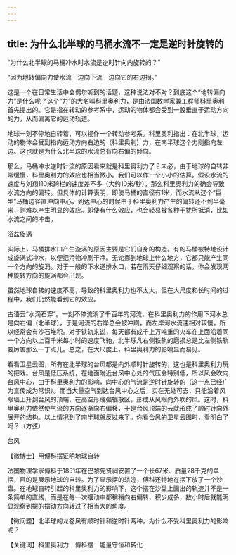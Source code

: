 ```yaml
---
---
---
```

title: 为什么北半球的马桶水流不一定是逆时针旋转的
---




“为什么北半球的马桶冲水时水流是逆时针向内旋转的？”

“因为地转偏向力使水流一边向下流一边向它的右边拐。”

这是一个在日常生活中会偶尔听到的话题，这种说法对不对？到底这个“地转偏向力”是什么呢？这个“力”的大名叫科里奥利力，是由法国数学家兼工程师科里奥利首先提出的。它是指在转动的参考系中，运动的物体都会受到一股垂直于运动方向的力，从而偏离它的运动轨道。

地球一刻不停地自转着，可以视作一个转动参考系。科里奥利指出：在北半球，运动的物体会受到指向运动方向右边的（科里奥利）力，在南半球这个力则指向左边。这也就是为什么北半球的水流总有向右偏的倾向。

那么，马桶冲水逆时针流的原因看来就是科里奥利力了？未必，由于地球的自转非常缓慢，科里奥利力的效应也相当微小。我们可以作一个小小的估算。假设水流的速度与刘翔110米跨栏的速度差不多（大约10米/秒），那么科里奥利力的确会导致水流方向的偏转。但具体的计算表明，即使马桶的直径有1米，而水流从这个“巨型”马桶边径直冲向中心，到达中心的时候由于科里奥利力产生的偏转还不到半毫米，则难以产生明显的效应。即使有什么效应，也会轻易被各种干扰所抵消，比如水流之间的冲击。

浴盆旋涡



实际上，马桶排水口产生漩涡的原因主要是它们自身的构造。有的马桶被特地设计成旋涡式冲水，以便把污物冲刷干净。无论挪到地球上什么地方，它都只能产生同一个方向的旋涡。对于一般的下水道排水口，若在雨天仔细观察的话，你会发现两种旋转方向的旋涡都会出现。

虽然地球自转的速度不高，导致的科里奥利力也不太大，但在大尺度和长时间的过程中，我们仍然能看到它的效应。

古语云“水滴石穿”。一刻不停流淌了千百年的河流，在科里奥利力的作用下河水总是向右偏（北半球），于是河流的右岸总会被冲刷，而左岸河水流速相对较慢，所以经常会有沙石堆积。对于铁轨来说，每天都有成千上万吨重的火车在上面沿着同一个方向以上百千米每小时的速度飞驰，北半球凡右侧铁轨的磨损总是比左侧铁轨要厉害那么一丁点儿。总之，在大尺度上，科里奥利力的影响显而易见。

看看卫星云图，所有在北半球的台风都是向外顺时针旋转的，这也是科里奥利力玩的把戏。台风是低压系统，在地面附近台风中心处的气压会特别低，所以风会吹向台风中心，由于科里奥利力的影响，向中心的气流是逆时针旋转的（这一点已经广为宣传成为常识）。而当大量空气到达台风中心之后，实在无处可去，只能沿着风眼墙上升到台风的顶端，在高空形成强辐散区，形成从风眼向外吹的风。这时，科里奥利力依然使气流的方向逐渐向右偏移，于是台风顶端的云就形成了顺时针向外展开的结构。以上情况到了南半球就反过来了。你看台风的卫星云图时，看明白了吗？（方弦）

台风





【微博士】用傅科摆证明地球自转

法国物理学家傅科于1851年在巴黎先贤祠安置了一个长67米、质量28千克的单摆，目的是展示地球的自转。为了显示摆的轨迹，傅科还特地在摆下放了一个沙盘。在地球自转引起的科里奥利力的影响下，这个摆在沙盘上画出的轨迹并不是一条简单的直线，而是在每一次摆动中都稍稍向右偏转，积少成多，数小时后就能明显观察到摆的摆动方向转过了相当大的角度。

【微问题】北半球的龙卷风有顺时针和逆时针两种，为什么不受科里奥利力的影响呢？

【关键词】科里奥利力　傅科摆　能量守恒和转化